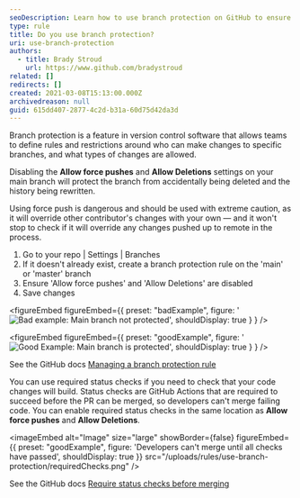 ```yaml
---
seoDescription: Learn how to use branch protection on GitHub to ensure your main branch remains safe from accidental deletions and force pushes.
type: rule
title: Do you use branch protection?
uri: use-branch-protection
authors:
  - title: Brady Stroud
    url: https://www.github.com/bradystroud
related: []
redirects: []
created: 2021-03-08T15:13:00.000Z
archivedreason: null
guid: 615dd407-2877-4c2d-b31a-60d75d42da3d
---
```


Branch protection is a feature in version control software that allows teams to define rules and restrictions around who can make changes to specific branches, and what types of changes are allowed.

Disabling the **Allow force pushes** and **Allow Deletions** settings on your main branch will protect the branch from accidentally being deleted and the history being rewritten.

Using force push is dangerous and should be used with extreme caution, as it will override other contributor's changes with your own — and it won't stop to check if it will override any changes pushed up to remote in the process.
1. Go to your repo | Settings | Branches
2. If it doesn't already exist, create a branch protection rule on the 'main' or 'master' branch
3. Ensure 'Allow force pushes' and 'Allow Deletions' are disabled
4. Save changes

<figureEmbed figureEmbed={{
  preset: "badExample",
  figure: '![Bad example: Main branch not protected](bad-unprotected-main-branch.jpg)',
  shouldDisplay: true
} } />


<figureEmbed figureEmbed={{
  preset: "goodExample",
  figure: '![Good Example: Main branch is protected](branchProtection.png)',
  shouldDisplay: true
} } />


See the GitHub docs [Managing a branch protection rule](https://docs.github.com/en/github/administering-a-repository/managing-a-branch-protection-rule)

You can use required status checks if you need to check that your code changes will build. Status checks are GitHub Actions that are required to succeed before the PR can be merged, so developers can't merge failing code. You can enable required status checks in the same location as **Allow force pushes** and **Allow Deletions**.

<imageEmbed
  alt="Image"
  size="large"
  showBorder={false}
  figureEmbed={{
    preset: "goodExample",
    figure: 'Developers can\'t merge until all checks have passed',
    shouldDisplay: true
  }}
  src="/uploads/rules/use-branch-protection/requiredChecks.png"
/>

See the GitHub docs [Require status checks before merging](https://docs.github.com/en/github/administering-a-repository/defining-the-mergeability-of-pull-requests/about-protected-branches#require-status-checks-before-merging)